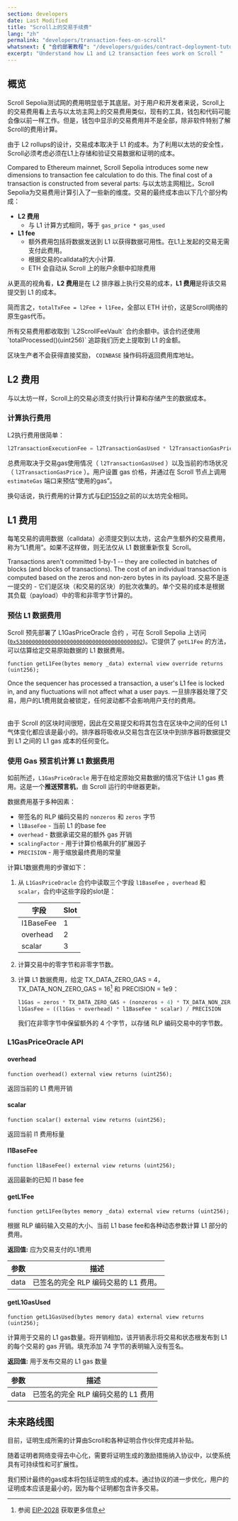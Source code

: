 ```yaml
---
section: developers
date: Last Modified
title: "Scroll上的交易手续费"
lang: "zh"
permalink: "developers/transaction-fees-on-scroll"
whatsnext: { "合约部署教程": "/developers/guides/contract-deployment-tutorial/" }
excerpt: "Understand how L1 and L2 transaction fees work on Scroll "
---
```



## 概览

Scroll Sepolia测试网的费用明显低于其底层。对于用户和开发者来说，Scroll上的交易费用看上去与以太坊主网上的交易费用类似，现有的工具，钱包和代码可能会像以前一样工作。但是，钱包中显示的交易费用并不是全部，除非软件特别了解Scroll的费用计算。

由于 L2 rollups的设计，交易成本取决于 L1 的成本。为了利用以太坊的安全性，Scroll必须考虑必须在L1上存储和验证交易数据和证明的成本。

Compared to Ethereum mainnet, Scroll Sepolia introduces some new dimensions to transaction fee calculation to do this. The final cost of a transaction is constructed from several parts:
与以太坊主网相比，Scroll Sepolia为交易费用计算引入了一些新的维度。交易的最终成本由以下几个部分构成：

- **L2 费用**
  - 与 L1 计算方式相同，等于 `gas_price * gas_used`
- **L1 fee**
  - 额外费用包括将数据发送到 L1 以获得数据可用性。在L1上发起的交易无需支付此费用。
  - 根据交易的calldata的大小计算.
  - ETH 会自动从 Scroll 上的账户余额中扣除费用

从更高的视角看，**L2 费用**是在 L2 排序器上执行交易的成本，**L1 费用**是将该交易提交到 L1 的成本。

简而言之，`totalTxFee = l2Fee + l1Fee`，全部以 ETH 计价，这是Scroll网络的原生gas代币。

<Aside type="note" title="交易费用发送至哪里?">
所有交易费用都收取到 `L2ScrollFeeVault` 合约余额中。该合约还使用 `totalProcessed()(uint256)` 追踪我们历史上提取到 L1 的金额。

区块生产者不会获得直接奖励， `COINBASE` 操作码将返回费用库地址。

</Aside>

## L2 费用

与以太坊一样，Scroll上的交易必须支付执行计算和存储产生的数据成本。

### 计算执行费用

L2执行费用很简单：

```javascript
l2TransactionExecutionFee = l2TransactionGasUsed * l2TransactionGasPrice
```
总费用取决于交易gas使用情况（ `l2TransactionGasUsed` ）以及当前的市场状况（ `l2TransactionGasPrice` ）。用户设置 gas 价格，并通过在 Scroll 节点上调用 `estimateGas` 端口来预估“使用的gas”。

换句话说，执行费用的计算方式与[EIP1559](https://eips.ethereum.org/EIPS/eip-1559)之前的以太坊完全相同。

## L1 费用

每笔交易的调用数据（calldata）必须提交到以太坊，这会产生额外的交易费用，称为“L1费用”。如果不这样做，则无法仅从 L1 数据重新恢复 Scroll。

Transactions aren't committed 1-by-1 -- they are collected in batches of blocks (and blocks of transactions). The cost of an individual transaction is computed based on the zeros and non-zero bytes in its payload.
交易不是逐一提交的 - 它们是区块（和交易的区块）的批次收集的。单个交易的成本是根据其负载（payload）中的零和非零字节计算的。

### 预估 L1 数据费用

Scroll 预先部署了 L1GasPriceOracle 合约 ，可在 Scroll Sepolia 上访问([`0x5300000000000000000000000000000000000002`](https://sepolia-blockscout.scroll.io/address/0x5300000000000000000000000000000000000002))。它提供了 `getL1Fee` 的方法，可以估算给定交易原始数据的 L1 数据费用。

```solidity
function getL1Fee(bytes memory _data) external view override returns (uint256);
```

<Aside type="note" title="如果 L1 gas 价格飙升会发生什么?">

Once the sequencer has processed a transaction, a user's L1 fee is locked in, and any fluctuations will not affect what a user pays.
一旦排序器处理了交易，用户的L1费用就会被锁定，任何波动都不会影响用户支付的费用。

<br />
由于 Scroll 的区块时间很短，因此在交易提交和将其包含在区块中之间的任何 L1 气体变化都应该是最小的。排序器将吸收从交易包含在区块中到排序器将数据提交到 L1 之间的 L1 gas 成本的任何变化。

</Aside>

### 使用 Gas 预言机计算 L1 数据费用

如前所述，`L1GasPriceOracle` 用于在给定原始交易数据的情况下估计 L1 gas 费用。这是一个**推送预言机**，由 Scroll 运行的中继器更新。

数据费用基于多种因素：

- 带签名的 RLP 编码交易的 `nonzeros` 和 `zeros` 字节
- `l1BaseFee` - 当前 L1 的base fee
- `overhead` - 数据承诺交易的额外 gas 开销
- `scalingFactor` - 用于计算价格飙升的扩展因子
- `PRECISION` - 用于缩放最终费用的常量

计算L1数据费用的步骤如下：

1. 从 `L1GasPriceOracle` 合约中读取三个字段 `l1BaseFee` ，`overhead` 和 `scalar`，合约中这些字段的slot是：

   | 字段     | Slot |
   | --------- | ---- |
   | l1BaseFee | 1    |
   | overhead  | 2    |
   | scalar    | 3    |

2. 计算交易中的零字节和非零字节数。
3. 计算 L1 数据费用，给定 TX_DATA_ZERO_GAS = 4，TX_DATA_NON_ZERO_GAS = 16[^eip-2028] 和 PRECISION = 1e9：

   ```javascript
   l1Gas = zeros * TX_DATA_ZERO_GAS + (nonzeros + 4) * TX_DATA_NON_ZERO_GAS
   l1GasFee = ((l1Gas + overhead) * l1BaseFee * scalar) / PRECISION
   ```

   我们在非零字节中保留额外的 4 个字节，以存储 RLP 编码交易中的字节数。

[^eip-2028]: 参阅 [EIP-2028](https://eips.ethereum.org/EIPS/eip-2028) 获取更多信息

### L1GasPriceOracle API

#### overhead

```solidity
function overhead() external view returns (uint256);
```

返回当前的 L1 费用开销

#### scalar

```solidity
function scalar() external view returns (uint256);
```

返回当前 l1 费用标量

#### l1BaseFee

```solidity
function l1BaseFee() external view returns (uint256);
```

返回最新的已知 l1 base fee

#### getL1Fee

```solidity
function getL1Fee(bytes memory _data) external view returns (uint256);
```

根据 RLP 编码输入交易的大小、当前 L1 base fee和各种动态参数计算 L1 部分的费用。

**返回值:** 应为交易支付的L1费用

| 参数 | 描述                                                 |
| --------- | ----------------------------------------------------------- |
| data      | 已签名的完全 RLP 编码交易的 L1 费用。 |

#### getL1GasUsed

```solidity
function getL1GasUsed(bytes memory data) external view returns (uint256);
```

计算用于交易的 L1 gas数量。将开销相加，该开销表示将交易和状态根发布到 L1 的每个交易的 gas 开销。填充添加 74 字节的表明输入没有签名。

**返回值:** 用于发布交易的 L1 gas 数量

| 参数 | 描述                                                |
| --------- | ----------------------------------------------------------- |
| data      | 已签名的完全 RLP 编码交易的 L1 费用 |

## 未来路线图

目前，证明生成所需的计算由Scroll和各种证明合作伙伴完成并补贴。

随着证明者网络变得去中心化，需要将证明生成的激励措施纳入协议中，以使系统具有可持续性和可扩展性。

我们预计最终的gas成本将包括证明生成的成本。通过协议的进一步优化，用户的证明成本应该是最小的，因为每个证明都包含许多交易。